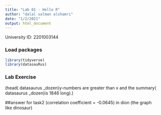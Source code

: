 ```yaml
---
title: "Lab 01 - Hello R"
author: "dalal salman alshamri"
date: "1/2/2021"
output: html_document
---
```


University ID: 2201003144

### Load packages

```r
library(tidyverse) 
library(datasauRus)
```


### Lab Exercise

(head( datasaurus _dozen)y-numbers are greater than x and the 
summary( datasaurus _dozen)is 1846 long).)


##answer for task2
(correlation coefficient = -0.0645) in dion 
(the graph like dinosaur)


